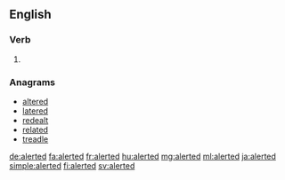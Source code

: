 ==English==

===Verb===
{{head|en}}

# {{en-past of|alert}}

===Anagrams===
* [[altered#English|altered]]
* [[latered#English|latered]]
* [[redealt#English|redealt]]
* [[related#English|related]]
* [[treadle#English|treadle]]

[[de:alerted]]
[[fa:alerted]]
[[fr:alerted]]
[[hu:alerted]]
[[mg:alerted]]
[[ml:alerted]]
[[ja:alerted]]
[[simple:alerted]]
[[fi:alerted]]
[[sv:alerted]]
